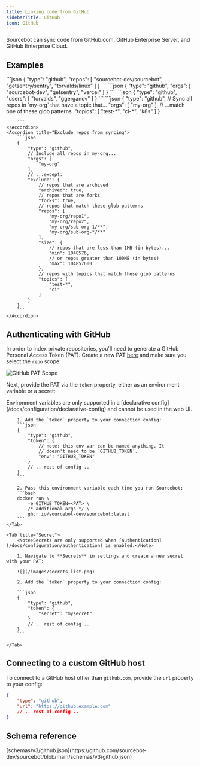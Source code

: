 ```yaml
---
title: Linking code from GitHub
sidebarTitle: GitHub
icon: GitHub
---
```



Sourcebot can sync code from GitHub.com, GitHub Enterprise Server, and GitHub Enterprise Cloud.

## Examples

<AccordionGroup>
    <Accordion title="Sync individual repos">
        ```json
        {
            "type": "github",
            "repos": [
                "sourcebot-dev/sourcebot",
                "getsentry/sentry",
                "torvalds/linux"
            ]
        }
        ```
    </Accordion>
    <Accordion title="Sync all repos in a organization">
        ```json
        {
            "type": "github",
            "orgs": [
                "sourcebot-dev",
                "getsentry",
                "vercel"
            ]
        }
        ```
    </Accordion>
    <Accordion title="Sync all repos owned by a user">
        ```json
        {
            "type": "github",
            "users": [
                "torvalds",
                "ggerganov"
            ]
        }
        ```
    </Accordion>
    <Accordion title="Filter repos by topic">
        ```json
        {
            "type": "github",
            // Sync all repos in `my-org` that have a topic that...
            "orgs": [
                "my-org"
            ],
            // ...match one of these glob patterns.
            "topics": [
                "test-*",
                "ci-*",
                "k8s"
            ]
        }

        ```
    </Accordion>
    <Accordion title="Exclude repos from syncing">
        ```json
        {
            "type": "github",
            // Include all repos in my-org...
            "orgs": [
                "my-org"
            ],
            // ...except:
            "exclude": {
                // repos that are archived
                "archived": true,
                // repos that are forks
                "forks": true,
                // repos that match these glob patterns
                "repos": [
                    "my-org/repo1",
                    "my-org/repo2",
                    "my-org/sub-org-1/**",
                    "my-org/sub-org-*/**"
                ],
                "size": {
                    // repos that are less than 1MB (in bytes)...
                    "min": 1048576,
                    // or repos greater than 100MB (in bytes)
                    "max": 104857600 
                },
                // repos with topics that match these glob patterns
                "topics": [
                    "test-*",
                    "ci"
                ]
            }
        }
        ```
    </Accordion>
</AccordionGroup>

## Authenticating with GitHub

In order to index private repositories, you'll need to generate a GitHub Personal Access Token (PAT). Create a new PAT [here](https://github.com/settings/tokens/new) and make sure you select the `repo` scope:

![GitHub PAT Scope](/images/github_pat_scopes.png)

Next, provide the PAT via the `token` property, either as an environment variable or a secret:

<Tabs>
    <Tab title="Environment Variable">
        <Note>Environment variables are only supported in a [declarative config](/docs/configuration/declarative-config) and cannot be used in the web UI.</Note>

        1. Add the `token` property to your connection config:
        ```json
        {
            "type": "github",
            "token": {
                // note: this env var can be named anything. It
                // doesn't need to be `GITHUB_TOKEN`.
                "env": "GITHUB_TOKEN"
            }
            // .. rest of config ..
        }
        ```

        2. Pass this environment variable each time you run Sourcebot:
        ```bash
        docker run \
            -e GITHUB_TOKEN=<PAT> \
            /* additional args */ \
            ghcr.io/sourcebot-dev/sourcebot:latest
        ```
    </Tab>

    <Tab title="Secret">
        <Note>Secrets are only supported when [authentication](/docs/configuration/authentication) is enabled.</Note>

        1. Navigate to **Secrets** in settings and create a new secret with your PAT:

        ![](/images/secrets_list.png)

        2. Add the `token` property to your connection config:

        ```json
        {
            "type": "github",
            "token": {
                "secret": "mysecret"
            }
            // .. rest of config ..
        }
        ```

    </Tab>
</Tabs>

## Connecting to a custom GitHub host

To connect to a GitHub host other than `github.com`, provide the `url` property to your config:

```json
{
    "type": "github",
    "url": "https://github.example.com"
    // .. rest of config ..
}
```

## Schema reference

<Accordion title="Reference">
[schemas/v3/github.json](https://github.com/sourcebot-dev/sourcebot/blob/main/schemas/v3/github.json)

<GitHubSchema />

</Accordion>
